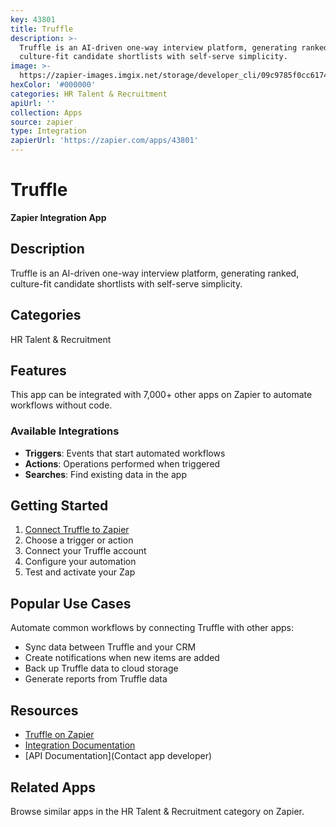 ```yaml
---
key: 43801
title: Truffle
description: >-
  Truffle is an AI-driven one-way interview platform, generating ranked,
  culture-fit candidate shortlists with self-serve simplicity.
image: >-
  https://zapier-images.imgix.net/storage/developer_cli/09c9785f0cc617418ad7fa98fa6e5486.png?auto=format%2Ccompress&ixlib=python-3.0.0&q=50
hexColor: '#000000'
categories: HR Talent & Recruitment
apiUrl: ''
collection: Apps
source: zapier
type: Integration
zapierUrl: 'https://zapier.com/apps/43801'
---
```

# Truffle

**Zapier Integration App**

## Description

Truffle is an AI-driven one-way interview platform, generating ranked, culture-fit candidate shortlists with self-serve simplicity.

## Categories

HR Talent & Recruitment

## Features

This app can be integrated with 7,000+ other apps on Zapier to automate workflows without code.

### Available Integrations

- **Triggers**: Events that start automated workflows
- **Actions**: Operations performed when triggered
- **Searches**: Find existing data in the app

## Getting Started

1. [Connect Truffle to Zapier](https://zapier.com/apps/43801)
2. Choose a trigger or action
3. Connect your Truffle account
4. Configure your automation
5. Test and activate your Zap

## Popular Use Cases

Automate common workflows by connecting Truffle with other apps:

- Sync data between Truffle and your CRM
- Create notifications when new items are added
- Back up Truffle data to cloud storage
- Generate reports from Truffle data

## Resources

- [Truffle on Zapier](https://zapier.com/apps/43801)
- [Integration Documentation](https://zapier.com/apps/43801/integrations)
- [API Documentation](Contact app developer)

## Related Apps

Browse similar apps in the HR Talent & Recruitment category on Zapier.
